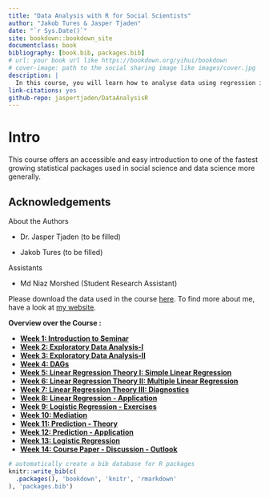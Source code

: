 ```yaml
--- 
title: "Data Analysis with R for Social Scientists"
author: "Jakob Tures & Jasper Tjaden"
date: "`r Sys.Date()`"
site: bookdown::bookdown_site
documentclass: book
bibliography: [book.bib, packages.bib]
# url: your book url like https://bookdown.org/yihui/bookdown
# cover-image: path to the social sharing image like images/cover.jpg
description: |
  In this course, you will learn how to analyse data using regression in R.
link-citations: yes
github-repo: jaspertjaden/DataAnalysisR
---
```


# Intro {-}

This course offers an accessible and easy introduction to one of the fastest growing statistical packages used in social science and data science more generally.

## Acknowledgements
::: {.preface}
About the Authors 

- Dr. Jasper Tjaden (to be filled)

- Jakob Tures (to be filled)

Assistants

- Md Niaz Morshed (Student Research Assistant)
:::

Please download the data used in the course [here](https://www.worldvaluessurvey.org/WVSDocumentationWV7.jsp). To find more about me, have a look at [my website](https://jaspertjaden.com).


::: {.appendix}

**Overview over the Course :**

- **[Week 1: Introduction to Seminar](#intro-sem)**
- **[Week 2: Exploratory Data Analysis-I](#eda-1)**
- **[Week 3: Exploratory Data Analysis-II](#eda-2)**
- **[Week 4: DAGs](#dags-1)**
- **[Week 5: Linear Regression Theory I: Simple Linear Regression](#lin-t-1)**
- **[Week 6: Linear Regression Theory II: Multiple Linear Regression](#lin-t-2)**
- **[Week 7: Linear Regression Theory III: Diagnostics](#lin-t-3)**
- **[Week 8: Linear Regression - Application](#lin-a)**
- **[Week 9: Logistic Regression - Exercises](#lin-e)**
- **[Week 10: Mediation](#med)**
- **[Week 11: Prediction - Theory](#pm-t)**
- **[Week 12: Prediction - Application](#pm-a)**
- **[Week 13: Logistic Regression](#log-est)**
- **[Week 14: Course Paper - Discussion - Outlook](#out-look)**

:::


```r
# automatically create a bib database for R packages
knitr::write_bib(c(
  .packages(), 'bookdown', 'knitr', 'rmarkdown'
), 'packages.bib')
```

